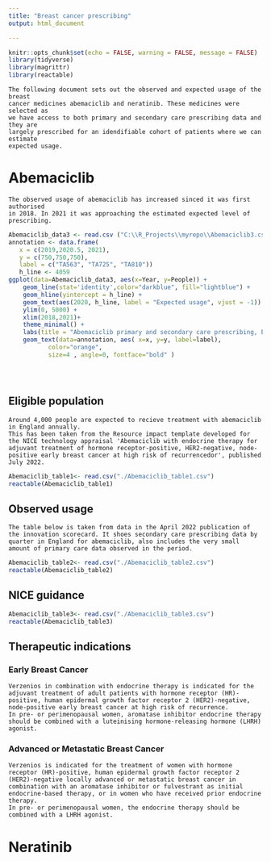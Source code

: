 ```yaml
---
title: "Breast cancer prescribing"
output: html_document

---
```


```r
knitr::opts_chunk$set(echo = FALSE, warning = FALSE, message = FALSE)
library(tidyverse)
library(magrittr)
library(reactable)

```






```
The following document sets out the observed and expected usage of the breast 
cancer medicines abemaciclib and neratinib. These medicines were selected as 
we have access to both primary and secondary care prescribing data and they are 
largely prescribed for an idendifiable cohort of patients where we can estimate 
expected usage. 

```

# Abemaciclib


```
The observed usage of abemaciclib has increased sinced it was first authorised 
in 2018. In 2021 it was approaching the estimated expected level of prescribing. 

```


```r
Abemaciclib_data3 <- read.csv ("C:\\R_Projects\\myrepo\\Abemaciclib3.csv")
annotation <- data.frame(
   x = c(2019,2020.5, 2021),
   y = c(750,750,750),
   label = c("TA563", "TA725", "TA810"))
   h_line <- 4059
ggplot(data=Abemaciclib_data3, aes(x=Year, y=People)) +
    geom_line(stat='identity',color="darkblue", fill="lightblue") +
    geom_hline(yintercept = h_line) +
    geom_text(aes(2020, h_line, label = "Expected usage", vjust = -1)) +
    ylim(0, 5000) +
    xlim(2018,2021)+
    theme_minimal() +
    labs(title = "Abemaciclib primary and secondary care prescribing, England, 2018-2021") +
    geom_text(data=annotation, aes( x=x, y=y, label=label),                 , 
           color="orange", 
           size=4 , angle=0, fontface="bold" )





```

## Eligible population 

```
Around 4,000 people are expected to recieve treatment with abemaciclib in England annually.
This has been taken from the Resource impact template developed for the NICE technology appraisal 'Abemaciclib with endocrine therapy for adjuvant treatment of hormone receptor-positive, HER2-negative, node-positive early breast cancer at high risk of recurrencedor', published July 2022. 
```
```r
Abemaciclib_table1<- read.csv("./Abemaciclib_table1.csv")
reactable(Abemaciclib_table1)
```

## Observed usage
```
The table below is taken from data in the April 2022 publication of the innovation scorecard. It shoes secondary care prescribing data by quarter in England for abemaciclib, also includes the very small amount of primary care data observed in the period. 
```

```r
Abemaciclib_table2<- read.csv("./Abemaciclib_table2.csv")
reactable(Abemaciclib_table2)
```
## NICE guidance

```r
Abemaciclib_table3<- read.csv("./Abemaciclib_table3.csv")
reactable(Abemaciclib_table3)
```
## Therapeutic indications 

### Early Breast Cancer

```
Verzenios in combination with endocrine therapy is indicated for the adjuvant treatment of adult patients with hormone receptor (HR)-positive, human epidermal growth factor receptor 2 (HER2)-negative, node-positive early breast cancer at high risk of recurrence.
In pre- or perimenopausal women, aromatase inhibitor endocrine therapy should be combined with a luteinising hormone-releasing hormone (LHRH) agonist.
```

### Advanced or Metastatic Breast Cancer
```
Verzenios is indicated for the treatment of women with hormone receptor (HR)-positive, human epidermal growth factor receptor 2 (HER2)-negative locally advanced or metastatic breast cancer in combination with an aromatase inhibitor or fulvestrant as initial endocrine-based therapy, or in women who have received prior endocrine therapy.
In pre- or perimenopausal women, the endocrine therapy should be combined with a LHRH agonist.

```

# Neratinib




